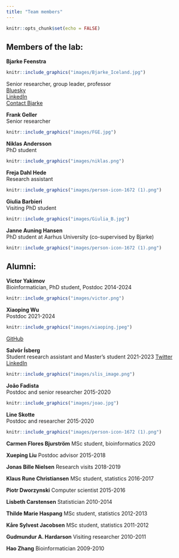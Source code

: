 ```yaml
---
title: "Team members"
---
```


```r
knitr::opts_chunk$set(echo = FALSE)
```
## Members of the lab:  



**Bjarke Feenstra**  
```r
knitr::include_graphics("images/Bjarke_Iceland.jpg")
```
Senior researcher, group leader, professor  
[Bluesky](https://bsky.app/profile/bfeenstra.bsky.social)  
[LinkedIn](https://www.linkedin.com/in/bjarke-feenstra-6230374/)    
[Contact Bjarke](mailto:fee@ssi.dk)


**Frank Geller**  
Senior researcher  

```r
knitr::include_graphics("images/FGE.jpg")
```


**Niklas Andersson**  
PhD student

```r
knitr::include_graphics("images/niklas.png")
```

**Freja Dahl Hede**    
Research assistant

```r
knitr::include_graphics("images/person-icon-1672 (1).png")
```

**Giulia Barbieri**    
Visiting PhD student

```r
knitr::include_graphics("images/Giulia_B.jpg")
```

**Janne Auning Hansen**    
PhD student at Aarhus University (co-supervised by Bjarke)

```r
knitr::include_graphics("images/person-icon-1672 (1).png")
```

## Alumni:  

**Victor Yakimov**  
Bioinformatician, PhD student, Postdoc 2014-2024

```r
knitr::include_graphics("images/victor.png")
```

**Xiaoping Wu**  
Postdoc 2021-2024

```r
knitr::include_graphics("images/xiaoping.jpeg")
```
[GitHub](https://xiaoping-wu.github.io/XiaopingWu/)

**Salvör Ísberg**  
Student research assistant and Master's student 2021-2023 
[Twitter](https://twitter.com/salvorisberg)  
[LinkedIn](https://is.linkedin.com/in/salv%C3%B6r-%C3%ADsberg-432561195)  

```r
knitr::include_graphics("images/slis_image.png")
```

**João Fadista**  
Postdoc and senior researcher 2015-2020

```r
knitr::include_graphics("images/joao.jpg")
```

**Line Skotte**  
Postdoc and researcher 2015-2020

```r
knitr::include_graphics("images/person-icon-1672 (1).png")
```

**Carmen Flores Bjurström**
MSc student, bioinformatics 2020

**Xueping Liu**
Postdoc advisor 2015-2018

**Jonas Bille Nielsen**
Research visits 2018-2019

**Klaus Rune Christiansen**
MSc student, statistics 2016-2017

**Piotr Dworzynski**
Computer scientist 2015-2016

**Lisbeth Carstensen**
Statistician 2010-2014

**Thilde Marie Haspang** 
MSc student, statistics 2012-2013 

**Kåre Sylvest Jacobsen** 
MSc student, statistics 2011-2012 

**Gudmundur A. Hardarson** 
Visiting researcher 2010-2011

**Hao Zhang**
Bioinformatician 2009-2010
